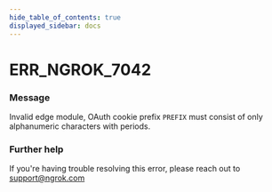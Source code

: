 ```yaml
---
hide_table_of_contents: true
displayed_sidebar: docs
---
```



# ERR_NGROK_7042

### Message

Invalid edge module, OAuth cookie prefix `PREFIX` must consist of only alphanumeric characters with periods.

<ErrorDetails error="err_ngrok_7042" />

### Further help

If you're having trouble resolving this error, please reach out to [support@ngrok.com](mailto:support@ngrok.com?subject=Help%20with%20ERR_NGROK_7042)
